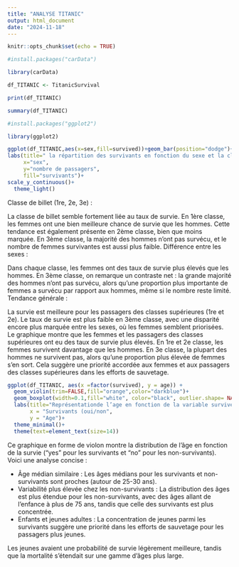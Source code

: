 ```yaml
---
title: "ANALYSE TITANIC"
output: html_document
date: "2024-11-18"
---
```


```r
knitr::opts_chunk$set(echo = TRUE)
```

```r
#install.packages("carData")
```

```r
library(carData)
```

```r
df_TITANIC <- TitanicSurvival
```


```r
print(df_TITANIC)
```


```r
summary(df_TITANIC)
```

```r
#install.packages("ggplot2")
```

```r
library(ggplot2)
```


```r
ggplot(df_TITANIC,aes(x=sex,fill=survived))+geom_bar(position="dodge")+facet_wrap(~passengerClass) +
labs(title=" la répartition des survivants en fonction du sexe et la classe", 
     x="sex",
     y="nombre de passagers",
     fill="survivants")+
scale_y_continuous()+
  theme_light()

```


Classe de billet (1re, 2e, 3e) :

La classe de billet semble fortement liée au taux de survie.
En 1ère classe, les femmes ont une bien meilleure chance de survie que les hommes.
Cette tendance est également présente en 2ème classe, bien que moins marquée.
En 3ème classe, la majorité des hommes n'ont pas survécu, et le nombre de femmes survivantes est aussi plus faible.
Différence entre les sexes :

Dans chaque classe, les femmes ont des taux de survie plus élevés que les hommes.
En 3ème classe, on remarque un contraste net : la grande majorité des hommes n'ont pas survécu, alors qu'une proportion plus importante de femmes a survécu par rapport aux hommes, même si le nombre reste limité.
Tendance générale :

La survie est meilleure pour les passagers des classes supérieures (1re et 2e).
Le taux de survie est plus faible en 3ème classe, avec une disparité encore plus marquée entre les sexes, où les femmes semblent priorisées.
Le graphique montre que les femmes et les passagers des classes supérieures ont eu des taux de survie plus élevés. En 1re et 2e classe, les femmes survivent davantage que les hommes. En 3e classe, la plupart des hommes ne survivent pas, alors qu'une proportion plus élevée de femmes s'en sort. Cela suggère une priorité accordée aux femmes et aux passagers des classes supérieures dans les efforts de sauvetage.



```r
ggplot(df_TITANIC, aes(x =factor(survived), y = age)) +
  geom_violin(trim=FALSE,fill="orange",color="darkblue")+
  geom_boxplot(width=0.1,fill="white", color="black", outlier.shape= NA) +
  labs(title="Représentationde l’age en fonction de la variable survived",
       x = "Survivants (oui/non",
       y = "Age")+
  theme_minimal()+
  theme(text=element_text(size=14))

```

Ce graphique en forme de violon montre la distribution de l'âge en fonction de la survie ("yes" pour les survivants et "no" pour les non-survivants). Voici une analyse concise :

- Âge médian similaire : Les âges médians pour les survivants et non-survivants sont proches (autour de 25-30 ans).
- Variabilité plus élevée chez les non-survivants : La distribution des âges est plus étendue pour les non-survivants, avec des âges allant de l'enfance à plus de 75 ans, tandis que celle des survivants est plus concentrée.
- Enfants et jeunes adultes : La concentration de jeunes parmi les survivants suggère une priorité dans les efforts de sauvetage pour les passagers plus jeunes.


Les jeunes avaient une probabilité de survie légèrement meilleure, tandis que la mortalité s'étendait sur une gamme d'âges plus large.







